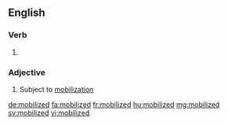 ==English==

===Verb===
{{head|en|verb form}}

# {{en-past of|mobilize}}

===Adjective===
{{en-adj}}

# Subject to [[mobilization]]

[[de:mobilized]]
[[fa:mobilized]]
[[fr:mobilized]]
[[hu:mobilized]]
[[mg:mobilized]]
[[sv:mobilized]]
[[vi:mobilized]]
